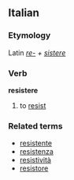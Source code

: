 ==Italian==
===Etymology===
Latin ''[[re-]] + [[sistere]]''
===Verb===
'''resistere'''

# to [[resist]]

===Related terms===
*[[resistente]]
*[[resistenza]]
*[[resistività]]
*[[resistore]]